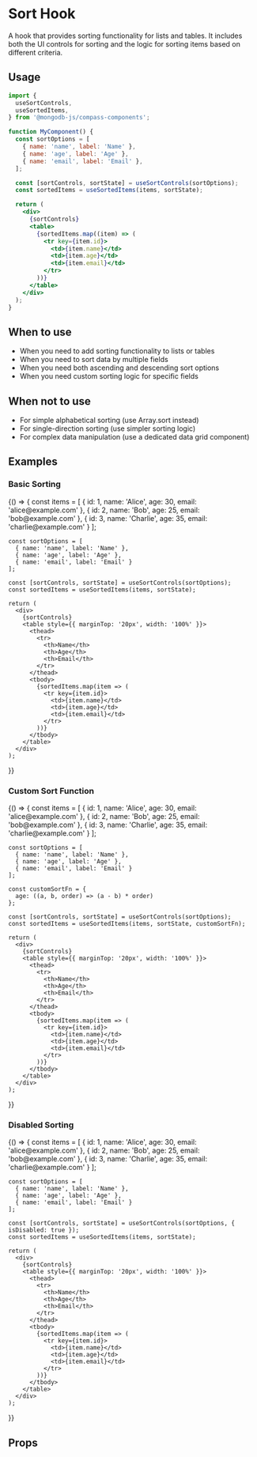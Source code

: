 
<Meta title="Hooks/useSort" component={useSortControls} />

# Sort Hook

A hook that provides sorting functionality for lists and tables. It includes both the UI controls for sorting and the logic for sorting items based on different criteria.

## Usage

```jsx
import {
  useSortControls,
  useSortedItems,
} from '@mongodb-js/compass-components';

function MyComponent() {
  const sortOptions = [
    { name: 'name', label: 'Name' },
    { name: 'age', label: 'Age' },
    { name: 'email', label: 'Email' },
  ];

  const [sortControls, sortState] = useSortControls(sortOptions);
  const sortedItems = useSortedItems(items, sortState);

  return (
    <div>
      {sortControls}
      <table>
        {sortedItems.map((item) => (
          <tr key={item.id}>
            <td>{item.name}</td>
            <td>{item.age}</td>
            <td>{item.email}</td>
          </tr>
        ))}
      </table>
    </div>
  );
}
```

## When to use

- When you need to add sorting functionality to lists or tables
- When you need to sort data by multiple fields
- When you need both ascending and descending sort options
- When you need custom sorting logic for specific fields

## When not to use

- For simple alphabetical sorting (use Array.sort instead)
- For single-direction sorting (use simpler sorting logic)
- For complex data manipulation (use a dedicated data grid component)

## Examples

### Basic Sorting

<Story name="BasicSorting">
  {() => {
    const items = [
      { id: 1, name: 'Alice', age: 30, email: 'alice@example.com' },
      { id: 2, name: 'Bob', age: 25, email: 'bob@example.com' },
      { id: 3, name: 'Charlie', age: 35, email: 'charlie@example.com' }
    ];

    const sortOptions = [
      { name: 'name', label: 'Name' },
      { name: 'age', label: 'Age' },
      { name: 'email', label: 'Email' }
    ];

    const [sortControls, sortState] = useSortControls(sortOptions);
    const sortedItems = useSortedItems(items, sortState);

    return (
      <div>
        {sortControls}
        <table style={{ marginTop: '20px', width: '100%' }}>
          <thead>
            <tr>
              <th>Name</th>
              <th>Age</th>
              <th>Email</th>
            </tr>
          </thead>
          <tbody>
            {sortedItems.map(item => (
              <tr key={item.id}>
                <td>{item.name}</td>
                <td>{item.age}</td>
                <td>{item.email}</td>
              </tr>
            ))}
          </tbody>
        </table>
      </div>
    );

}}

</Story>

### Custom Sort Function

<Story name="CustomSortFunction">
  {() => {
    const items = [
      { id: 1, name: 'Alice', age: 30, email: 'alice@example.com' },
      { id: 2, name: 'Bob', age: 25, email: 'bob@example.com' },
      { id: 3, name: 'Charlie', age: 35, email: 'charlie@example.com' }
    ];

    const sortOptions = [
      { name: 'name', label: 'Name' },
      { name: 'age', label: 'Age' },
      { name: 'email', label: 'Email' }
    ];

    const customSortFn = {
      age: ((a, b, order) => (a - b) * order)
    };

    const [sortControls, sortState] = useSortControls(sortOptions);
    const sortedItems = useSortedItems(items, sortState, customSortFn);

    return (
      <div>
        {sortControls}
        <table style={{ marginTop: '20px', width: '100%' }}>
          <thead>
            <tr>
              <th>Name</th>
              <th>Age</th>
              <th>Email</th>
            </tr>
          </thead>
          <tbody>
            {sortedItems.map(item => (
              <tr key={item.id}>
                <td>{item.name}</td>
                <td>{item.age}</td>
                <td>{item.email}</td>
              </tr>
            ))}
          </tbody>
        </table>
      </div>
    );

}}

</Story>

### Disabled Sorting

<Story name="DisabledSorting">
  {() => {
    const items = [
      { id: 1, name: 'Alice', age: 30, email: 'alice@example.com' },
      { id: 2, name: 'Bob', age: 25, email: 'bob@example.com' },
      { id: 3, name: 'Charlie', age: 35, email: 'charlie@example.com' }
    ];

    const sortOptions = [
      { name: 'name', label: 'Name' },
      { name: 'age', label: 'Age' },
      { name: 'email', label: 'Email' }
    ];

    const [sortControls, sortState] = useSortControls(sortOptions, { isDisabled: true });
    const sortedItems = useSortedItems(items, sortState);

    return (
      <div>
        {sortControls}
        <table style={{ marginTop: '20px', width: '100%' }}>
          <thead>
            <tr>
              <th>Name</th>
              <th>Age</th>
              <th>Email</th>
            </tr>
          </thead>
          <tbody>
            {sortedItems.map(item => (
              <tr key={item.id}>
                <td>{item.name}</td>
                <td>{item.age}</td>
                <td>{item.email}</td>
              </tr>
            ))}
          </tbody>
        </table>
      </div>
    );

}}

</Story>

## Props

<Controls />
